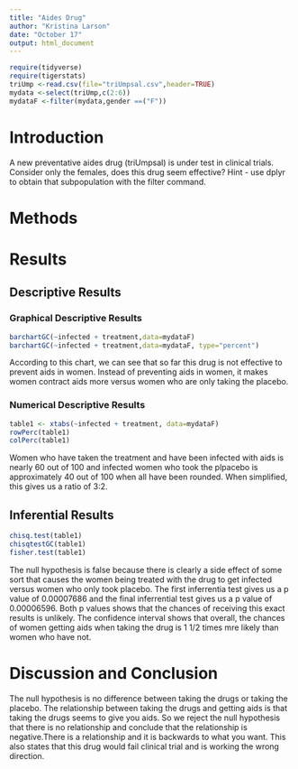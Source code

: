 ```yaml
---
title: "Aides Drug"
author: "Kristina Larson"
date: "October 17"
output: html_document
---
```


```r
require(tidyverse)
require(tigerstats)
triUmp <-read.csv(file="triUmpsal.csv",header=TRUE)
mydata <-select(triUmp,c(2:6))
mydataF <-filter(mydata,gender ==("F"))
```

# Introduction

<!--In this section you explain what you are trying to show.  Where did the data come from?  What is the research or other question you are trying to answer?.  If you skimp in this section expect to be marked down in your grade. Paint a picture of the project a couple of paragraphs is expected!-->

A new  preventative aides drug (triUmpsal) is under test in clinical trials. Consider only the females, does this drug seem effective?  Hint - use dplyr to obtain that subpopulation with the filter command.

# Methods

<!--Decide on your methods:  use "variable analysis" or other appropriate descriptors.  Make sure to choose at least one graphical method and at least one numerical method. Discuss what data manipulations may be needed for example subsetting or other binning procedures and what sort of graphical displays and inferential tools will be used!-->

# Results

<!--Divide this section into two sub-sections:  One for your descriptive  results and one for your inferential results.!-->

## Descriptive Results

### Graphical Descriptive Results
```r
barchartGC(~infected + treatment,data=mydataF)
barchartGC(~infected + treatment,data=mydataF, type="percent")
```

According to this chart, we can see that so far this drug is not effective to prevent aids in women. Instead of preventing aids in women, it makes women contract aids more versus women who are only taking the placebo. 
<!--Graphical results here.  Make sure to show your code.  Provide appropriate labels for axes, giving units if possible, and provide a good title for the graph, too.  Use the graphical results to describe the patterns if any that exist in the data as focused toward the research question. Bottom line is to explain the features of the graph that are relevant to conforming or departing to what is expected by your null hypothesis !-->

### Numerical Descriptive Results
```r
table1 <- xtabs(~infected + treatment, data=mydataF)
rowPerc(table1)
colPerc(table1)
```
Women who have taken the treatment and have been infected with aids is nearly 60 out of 100 and infected women who took the plpacebo is approximately 40 out of 100 when all have been rounded. When simplified, this gives us a ratio of 3:2. 

<!--Numerical results go here. Use the numerical results to describe the patterns if any that exist in the data as focused toward the research question!-->

## Inferential Results

<!--State hypothesis clearly.  Make sure your discussion of the inferential test covers all the aspects that the test output produces, such as test statistic, p-value etc.  Make a decision about the null hypothesis, explain the assumptions on which the selected test/procedure was based, and why the chosen procedure satisfys the assumptions and is appropriate to answer the research question!-->
```r
chisq.test(table1)
chisqtestGC(table1)
fisher.test(table1)
```
The null hypothesis is false because there is clearly a side effect of some sort that causes the women being treated with the drug to get infected versus women who only took placebo. The first inferrentia test gives us a p value of 0.00007686 and the final inferrential test gives us a p value of 0.00006596. Both p values shows that the chances of receiving this exact results is unlikely. The confidence interval shows that overall, the chances of women getting aids when taking the drug is 1 1/2 times mre likely than women who have not. 


# Discussion and Conclusion

<!--Discussion and conclusion here.  If you found a relationship be sure to consider whether the relationship occurs because one of the variavbles causes the other, or whether they perhasps are related for some other reason.  Watch the chapter 6 videos from the GeorgeTown videos collection.!-->


The null hypothesis is no difference between taking the drugs or taking the placebo. The relationship between taking the drugs and getting aids is that taking the drugs seems to give you aids. So we reject the null hypothesis that there is no relationship and conclude that the relationship is negative.There is a relationship and it is backwards to what you want. This also states that this drug would fail clinical trial and is working the wrong direction.  
